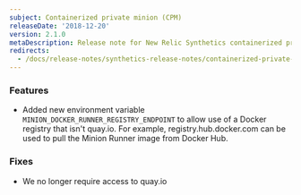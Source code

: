 ```yaml
---
subject: Containerized private minion (CPM)
releaseDate: '2018-12-20'
version: 2.1.0
metaDescription: Release note for New Relic Synthetics containerized private minion (CPM).
redirects:
  - /docs/release-notes/synthetics-release-notes/containerized-private-minions-release-notes/containerized-private-minion-cpm-207
---
```


### Features

* Added new environment variable `MINION_DOCKER_RUNNER_REGISTRY_ENDPOINT` to allow use of a Docker registry that isn't quay.io. For example, registry.hub.docker.com can be used to pull the Minion Runner image from Docker Hub.

### Fixes

* We no longer require access to quay.io
